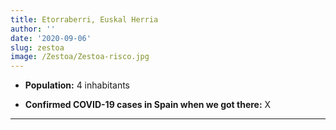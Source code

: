 ```yaml
---
title: Etorraberri, Euskal Herria
author: ''
date: '2020-09-06'
slug: zestoa
image: /Zestoa/Zestoa-risco.jpg
---
```



* <b>Population:</b> 4 inhabitants

* <b>Confirmed COVID-19 cases in Spain when we got there:</b> X

<hr>